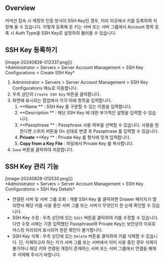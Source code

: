 ## Overview

커넥션 접속 시 계정의 인증 방식이 SSH Key인 경우, 미리 이곳에서 키를 등록하여 저장해 둘 수 있습니다. 이렇게 등록해 둔 키는 서버 또는 서버 그룹에서 Account 항목 등록 시 Auth Type을 SSH Key로 설정하여 불러올 수 있습니다.


## SSH Key 등록하기

<p align="center">
<div>[image-20240828-012337.png]()</div>
*Administrator &gt; Servers &gt; Server Account Management &gt; SSH Key Configurations &gt; Create SSH Key*
</p>

1. Administrator &gt; Servers &gt; Server Account Management &gt; SSH Key Configurations 메뉴로 이동합니다. 
2. 우측 상단의 `Create SSH Key` 버튼을 클릭합니다. 
3. 화면에 표시되는 팝업에서 각각 아래 항목을 입력합니다. 
    1.  **Name ** : SSH Key 를 구분할 수 있는 이름을 입력합니다. 
    2.  **Description ** : 해당 SSH Key 에 대한 부가적인 설명을 입력할 수 있습니다. 
    3.  **Passphrase ** : Passphrase 사용 여부를 선택할 수 있습니다. 사용을 원한다면 스위치 버튼을 On 상태로 변경 후 Passphrase 를 입력할 수 있습니다. 
    4.  **Private**   **Key ** : Private Key 를 형식에 맞게 입력합니다. 
    5.  **Copy from a Key File**  : 파일에서 Private Key 를 복사합니다.
4. `Save` 버튼을 클릭하여 저장합니다. 


## SSH Key 관리 기능

<p align="center">
<div>[image-20240828-012530.png]()</div>
*Administrator &gt; Servers &gt; Server Account Management &gt; SSH Key Configurations &gt; SSH Key Details*
</p>

* 연결된 서버 및 서버 그룹 조회 : 개별 SSH Key 를 클릭하면 Drawer 페이지가 열리면서 해당 키를 사용 중인 서버 그룹 또는 서버가 무엇인지 한 눈에 확인할 수 있습니다. 
* SSH Key 수정 : 우측 상단에 있는 `Edit` 버튼을 클릭하여 키를 수정할 수 있습니다. 다만 수정 시에는 기존 입력했던 Passphrase와 Private Key는 보안상의 이유로 마스킹 처리되어 표시되어 원문 확인이 불가합니다. 
* SSH Key 삭제 : 우측 상단에 있는 `Delete` 버튼을 클릭하여 키를 삭제할 수 있습니다. 단, 삭제하고자 하는 키가 서버 그룹 또는 서버에서 이미 사용 중인 경우 삭제가 불가하니 해당 키와 연결된 계정이 존재하는 서버 또는 서버 그룹에서 연결을 해제 후 삭제해 주시기 바랍니다. 
